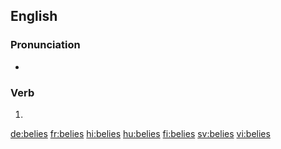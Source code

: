 ==English==

===Pronunciation===
* {{rhymes|aɪz|lang=en}}

===Verb===
{{head|en|verb form}}

# {{en-third-person singular of|belie}}

[[de:belies]]
[[fr:belies]]
[[hi:belies]]
[[hu:belies]]
[[fi:belies]]
[[sv:belies]]
[[vi:belies]]